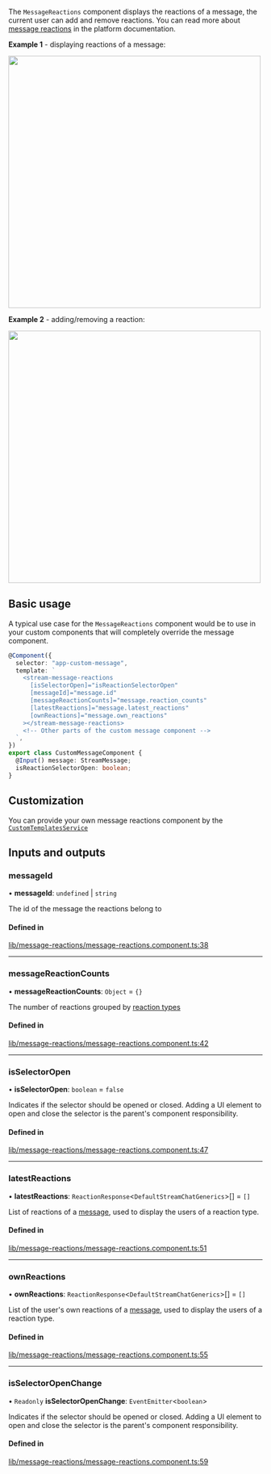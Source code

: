 
The `MessageReactions` component displays the reactions of a message, the current user can add and remove reactions. You can read more about [message reactions](https://getstream.io/chat/docs/javascript/send_reaction/?language=javascript) in the platform documentation.

**Example 1** - displaying reactions of a message:

<img src={MessageReactionsScreenshot} width="500" />

**Example 2** - adding/removing a reaction:

<img src={MessageReactionsSelectorScreenshot} width="500" />

## Basic usage

A typical use case for the `MessageReactions` component would be to use in your custom components that will completely override the message component.

```typescript
@Component({
  selector: "app-custom-message",
  template: `
    <stream-message-reactions
      [isSelectorOpen]="isReactionSelectorOpen"
      [messageId]="message.id"
      [messageReactionCounts]="message.reaction_counts"
      [latestReactions]="message.latest_reactions"
      [ownReactions]="message.own_reactions"
    ></stream-message-reactions>
    <!-- Other parts of the custom message component -->
  `,
})
export class CustomMessageComponent {
  @Input() message: StreamMessage;
  isReactionSelectorOpen: boolean;
}
```

## Customization

You can provide your own message reactions component by the [`CustomTemplatesService`](../services/CustomTemplatesService.mdx)

[//]: # "Start of generated content"
## Inputs and outputs 


### messageId

• **messageId**: `undefined` \| `string`

The id of the message the reactions belong to

#### Defined in

[lib/message-reactions/message-reactions.component.ts:38](https://github.com/GetStream/stream-chat-angular/blob/1579a4e/projects/stream-chat-angular/src/lib/message-reactions/message-reactions.component.ts#L38)

___

### messageReactionCounts

• **messageReactionCounts**: `Object` = `{}`

The number of reactions grouped by [reaction types](https://github.com/GetStream/stream-chat-angular/tree/master/projects/stream-chat-angular/src/lib/message-reactions/message-reactions.component.ts)

#### Defined in

[lib/message-reactions/message-reactions.component.ts:42](https://github.com/GetStream/stream-chat-angular/blob/1579a4e/projects/stream-chat-angular/src/lib/message-reactions/message-reactions.component.ts#L42)

___

### isSelectorOpen

• **isSelectorOpen**: `boolean` = `false`

Indicates if the selector should be opened or closed. Adding a UI element to open and close the selector is the parent's component responsibility.

#### Defined in

[lib/message-reactions/message-reactions.component.ts:47](https://github.com/GetStream/stream-chat-angular/blob/1579a4e/projects/stream-chat-angular/src/lib/message-reactions/message-reactions.component.ts#L47)

___

### latestReactions

• **latestReactions**: `ReactionResponse`<`DefaultStreamChatGenerics`\>[] = `[]`

List of reactions of a [message](../types/stream-message.mdx), used to display the users of a reaction type.

#### Defined in

[lib/message-reactions/message-reactions.component.ts:51](https://github.com/GetStream/stream-chat-angular/blob/1579a4e/projects/stream-chat-angular/src/lib/message-reactions/message-reactions.component.ts#L51)

___

### ownReactions

• **ownReactions**: `ReactionResponse`<`DefaultStreamChatGenerics`\>[] = `[]`

List of the user's own reactions of a [message](../types/stream-message.mdx), used to display the users of a reaction type.

#### Defined in

[lib/message-reactions/message-reactions.component.ts:55](https://github.com/GetStream/stream-chat-angular/blob/1579a4e/projects/stream-chat-angular/src/lib/message-reactions/message-reactions.component.ts#L55)

___

### isSelectorOpenChange

• `Readonly` **isSelectorOpenChange**: `EventEmitter`<`boolean`\>

Indicates if the selector should be opened or closed. Adding a UI element to open and close the selector is the parent's component responsibility.

#### Defined in

[lib/message-reactions/message-reactions.component.ts:59](https://github.com/GetStream/stream-chat-angular/blob/1579a4e/projects/stream-chat-angular/src/lib/message-reactions/message-reactions.component.ts#L59)

[//]: # "End of generated content"
